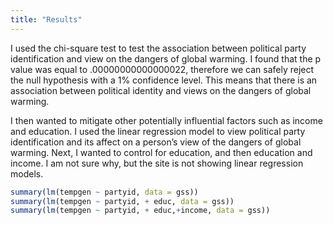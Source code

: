 ```yaml
---
title: "Results"
---
```

I used the chi-square test to test the association between political party identification and view on the dangers of global warming. I found that the p value was equal to .00000000000000022, therefore we can safely reject the null hypothesis with a 1% confidence level. This means that there is an association between political identity and views on the dangers of global warming. 

I then wanted to mitigate other potentially influential factors such as income and education. I used the linear regression model to view political party identification and its affect on a person's view of the dangers of global warming. Next, I wanted to control for education, and then education and income. I am not sure why, but the site is not showing linear regression models. 

```r
summary(lm(tempgen ~ partyid, data = gss))
summary(lm(tempgen ~ partyid, + educ, data = gss))
summary(lm(tempgen ~ partyid, + educ,+income, data = gss))
```
